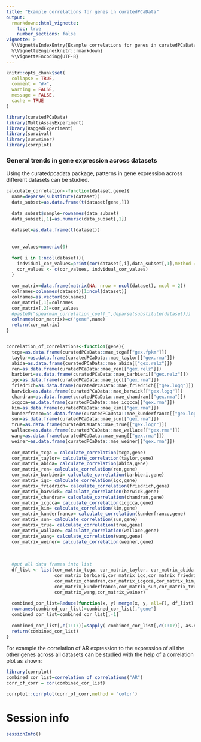 ```yaml
---
title: "Example correlations for genes in curatedPCaData"
output: 
  rmarkdown::html_vignette:
    toc: true
    number_sections: false
vignette: >
  %\VignetteIndexEntry{Example correlations for genes in curatedPCaData}
  %\VignetteEngine{knitr::rmarkdown}
  %\VignetteEncoding{UTF-8}
---
```

```r
knitr::opts_chunk$set(
  collapse = TRUE,
  comment = "#>",
  warning = FALSE,
  message = FALSE,
  cache = TRUE
)
```

```r
library(curatedPCaData)
library(MultiAssayExperiment)
library(RaggedExperiment)
library(survival)
library(survminer)
library(corrplot)
```

### General trends in gene expression across datasets

Using the curatedpcadata package, patterns in gene expression across different datasets can be studied.

```r

calculate_correlation<-function(dataset,gene){
  name=deparse(substitute(dataset))
  data_subset=as.data.frame(t(dataset[gene,]))
  
  data_subset$sample=rownames(data_subset)
  data_subset[,1]=as.numeric(data_subset[,1])
  
  dataset=as.data.frame(t(dataset))
  
  
  cor_values=numeric(0)
  
  for( i in 1:ncol(dataset)){
    indvidual_cor_values=print(cor(dataset[,i],data_subset[,1],method = "spearman"))
    cor_values <- c(cor_values, indvidual_cor_values) 
  }
  
  cor_matrix=data.frame(matrix(NA, nrow = ncol(dataset), ncol = 2))
  colnames=colnames(dataset)[1:ncol(dataset)]
  colnames=as.vector(colnames)
  cor_matrix[,1]=colnames
  cor_matrix[,2]=cor_values
  #paste0("spearman_correlation_coeff_",deparse(substitute(dataset)))
  colnames(cor_matrix)=c("gene",name)
  return(cor_matrix)
}


correlation_of_correlations<-function(gene){
  tcga=as.data.frame(curatedPCaData::mae_tcga[["gex.fpkm"]])
  taylor=as.data.frame(curatedPCaData::mae_taylor[["gex.rma"]])
  abida=as.data.frame(curatedPCaData::mae_abida[["gex.relz"]])
  ren=as.data.frame(curatedPCaData::mae_ren[["gex.relz"]])
  barbieri=as.data.frame(curatedPCaData::mae_barbieri[["gex.relz"]])
  igc=as.data.frame(curatedPCaData::mae_igc[["gex.rma"]])
  friedrich=as.data.frame(curatedPCaData::mae_friedrich[["gex.logq"]])
  barwick=as.data.frame(curatedPCaData::mae_barwick[["gex.logq"]])
  chandran=as.data.frame(curatedPCaData::mae_chandran[["gex.rma"]])
  icgcca=as.data.frame(curatedPCaData::mae_icgcca[["gex.rma"]])
  kim=as.data.frame(curatedPCaData::mae_kim[["gex.rma"]])
  kunderfranco=as.data.frame(curatedPCaData::mae_kunderfranco[["gex.logr"]])
  sun=as.data.frame(curatedPCaData::mae_sun[["gex.rma"]])
  true=as.data.frame(curatedPCaData::mae_true[["gex.logr"]])
  wallace=as.data.frame(curatedPCaData::mae_wallace[["gex.rma"]])
  wang=as.data.frame(curatedPCaData::mae_wang[["gex.rma"]])
  weiner=as.data.frame(curatedPCaData::mae_weiner[["gex.rma"]])
  
  cor_matrix_tcga = calculate_correlation(tcga,gene)
  cor_matrix_taylor= calculate_correlation(taylor,gene)
  cor_matrix_abida= calculate_correlation(abida,gene)
  cor_matrix_ren= calculate_correlation(ren,gene)
  cor_matrix_barbieri= calculate_correlation(barbieri,gene)
  cor_matrix_igc= calculate_correlation(igc,gene)
  cor_matrix_friedrich= calculate_correlation(friedrich,gene)
  cor_matrix_barwick= calculate_correlation(barwick,gene)
  cor_matrix_chandran= calculate_correlation(chandran,gene)
  cor_matrix_icgcca= calculate_correlation(icgcca,gene)
  cor_matrix_kim= calculate_correlation(kim,gene)
  cor_matrix_kunderfranco= calculate_correlation(kunderfranco,gene)
  cor_matrix_sun= calculate_correlation(sun,gene)
  cor_matrix_true= calculate_correlation(true,gene)
  cor_matrix_wallace= calculate_correlation(wallace,gene)
  cor_matrix_wang= calculate_correlation(wang,gene)
  cor_matrix_weiner= calculate_correlation(weiner,gene)
  
  
  
  #put all data frames into list
  df_list <- list(cor_matrix_tcga, cor_matrix_taylor, cor_matrix_abida,cor_matrix_ren,
                  cor_matrix_barbieri,cor_matrix_igc,cor_matrix_friedrich,cor_matrix_barwick,
                  cor_matrix_chandran,cor_matrix_icgcca,cor_matrix_kim,
                  cor_matrix_kunderfranco,cor_matrix_sun,cor_matrix_true,cor_matrix_wallace,
                  cor_matrix_wang,cor_matrix_weiner)
  
  combined_cor_list=Reduce(function(x, y) merge(x, y, all=F), df_list)  
  rownames(combined_cor_list)=combined_cor_list[,"gene"]
  combined_cor_list=combined_cor_list[,-1]
  
  combined_cor_list[,c(1:17)]=sapply( combined_cor_list[,c(1:17)], as.numeric )
  return(combined_cor_list)
}

```

For example the correlation of AR expression to the expression of all the other genes across all datasets can be studied with the help of a correlation plot as shown:
  
```r

library(corrplot)
combined_cor_list=correlation_of_correlations("AR")
corr_of_corr = cor(combined_cor_list)
```

```r
corrplot::corrplot(corr_of_corr,method = 'color')

```

# Session info

```r
sessionInfo()
```
